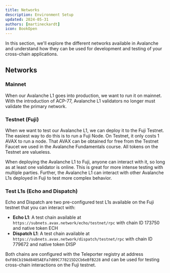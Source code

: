 ```yaml
---
title: Networks
description: Environment Setup
updated: 2024-05-31
authors: [martineckardt]
icon: BookOpen
---
```


In this section, we'll explore the different networks available in Avalanche and understand how they can be used for development and testing of your cross-chain applications.

## Networks

### Mainnet
When our Avalanche L1 goes into production, we want to run it on mainnet. With the introduction of ACP-77, Avalanche L1 validators no longer must validate the primary network.

### Testnet (Fuji)
When we want to test our Avalanche L1, we can deploy it to the Fuji Testnet. The easiest way to do this is to run a Fuji Node. On Testnet, it only costs 1 AVAX to run a node. That AVAX can be obtained for free from the Testnet Faucet we used in the Avalanche Fundamentals course. All tokens on the Testnet are valueless.

When deploying the Avalanche L1 to Fuji, anyone can interact with it, so long as at least one validator is online. This is great for more intense testing with multiple parties. Further, the Avalanche L1 can interact with other Avalanche L1s deployed in Fuji to test more complex behavior.

### Test L1s (Echo and Dispatch)
Echo and Dispatch are two pre-configured test L1s available on the Fuji testnet that you can interact with:

- **Echo L1**: A test chain available at `https://subnets.avax.network/echo/testnet/rpc` with chain ID 173750 and native token ECH
- **Dispatch L1**: A test chain available at `https://subnets.avax.network/dispatch/testnet/rpc` with chain ID 779672 and native token DISP

Both chains are configured with the Teleporter registry at address `0xF86Cb19Ad8405AEFa7d09C778215D2Cb6eBfB228` and can be used for testing cross-chain interactions on the Fuji testnet.